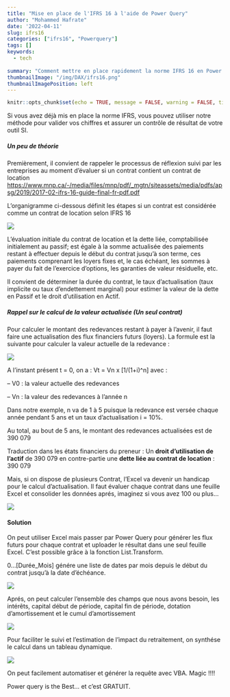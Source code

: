 ```yaml
---
title: "Mise en place de l'IFRS 16 à l'aide de Power Query"
author: "Mohammed Hafrate"
date: '2022-04-11'
slug: ifrs16
categories: ["ifrs16", "Powerquery"]
tags: []
keywords:
  - tech
  
summary: "Comment mettre en place rapidement la norme IFRS 16 en Power query"
thumbnailImage: "/img/DAX/ifrs16.png"
thumbnailImagePosition: left
---
```


```r
knitr::opts_chunk$set(echo = TRUE, message = FALSE, warning = FALSE, tidy = "styler")
```

Si vous avez déjà mis en place la norme IFRS, vous pouvez utiliser notre méthode pour valider vos chiffres et assurer un contrôle de résultat de votre outil SI.

##### Un peu de théorie

Premièrement, il convient de rappeler le processus de réflexion suivi par les entreprises au moment d'évaluer si un contrat contient un contrat de location <https://www.mnp.ca/-/media/files/mnp/pdf/_mgtn/siteassets/media/pdfs/apsg/2019/2017-02-ifrs-16-guide-final-fr-pdf.pdf>

L'organigramme ci-dessous définit les étapes si un contrat est considérée comme un contrat de location selon IFRS 16

![](/img/DAX/stepifrs16.PNG)

L'évaluation initiale du contrat de location et la dette liée, comptabilisée initialement au passif; est égale à la somme actualisée des paiements restant à effectuer depuis le début du contrat jusqu'à son terme, ces paiements comprenant les loyers fixes et, le cas échéant, les sommes à payer du fait de l'exercice d'options, les garanties de valeur résiduelle, etc.

Il convient de déterminer la durée du contrat, le taux d'actualisation (taux implicite ou taux d'endettement marginal) pour estimer la valeur de la dette en Passif et le droit d'utilisation en Actif.

##### Rappel sur le calcul de la valeur actualisée (Un seul contrat)

Pour calculer le montant des redevances restant à payer à l'avenir, il faut faire une actualisation des flux financiers futurs (loyers). La formule est la suivante pour calculer la valeur actuelle de la redevance :

![](/img/DAX/lease1.PNG)

A l'instant présent t = 0, on a : Vt = Vn x [1/(1+i)\^n] avec :

-- V0 : la valeur actuelle des redevances

-- Vn : la valeur des redevances à l'année n

Dans notre exemple, n va de 1 à 5 puisque la redevance est versée chaque année pendant 5 ans et un taux d'actualisation i = 10%.

Au total, au bout de 5 ans, le montant des redevances actualisées est de 390 079

Traduction dans les états financiers du preneur : Un **droit d'utilisation de l'actif** de 390 079 en contre-partie une **dette liée au contrat de location** : 390 079

Mais, si on dispose de plusieurs Contrat, l'Excel va devenir un handicap pour le calcul d'actualisation. Il faut évaluer chaque contrat dans une feuille Excel et consolider les données aprés, imaginez si vous avez 100 ou plus...

![](/img/DAX/lease2.PNG)

#### Solution

On peut utiliser Excel mais passer par Power Query pour générer les flux futurs pour chaque contrat et uploader le résultat dans une seul feuille Excel. C'est possible grâce à la fonction List.Transform.

0...[Durée_Mois] génére une liste de dates par mois depuis le début du contrat jusqu'à la date d'échéance.

![](/img/DAX/lease3.PNG)

Aprés, on peut calculer l'ensemble des champs que nous avons besoin, les intérêts, capital début de période, capital fin de période, dotation d'amortissement et le cumul d'amortissement

![](/img/DAX/lease4.PNG)

Pour faciliter le suivi et l'estimation de l'impact du retraitement, on synthése le calcul dans un tableau dynamique.

![](/img/DAX/lease5.PNG)

On peut facilement automatiser et générer la requête avec VBA. Magic !!!!

Power query is the Best... et c'est GRATUIT.

